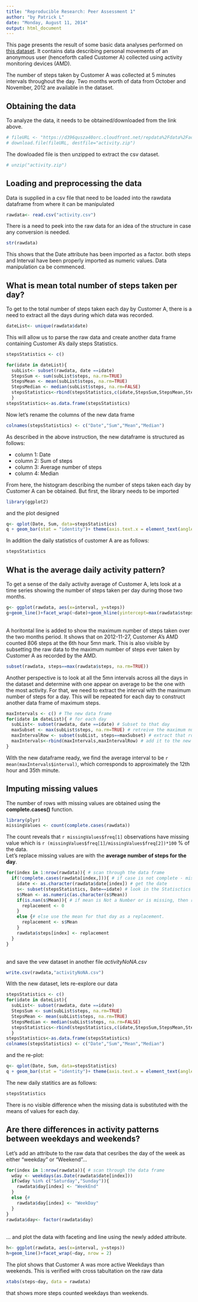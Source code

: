 ```yaml
---
title: "Reproducible Research: Peer Assessment 1"
author: "by Patrick L"
date: "Monday, August 11, 2014"
output: html_document
---
```


This page presents the result of some basic data analyses performed  on <a href="https://d396qusza40orc.cloudfront.net/repdata%2Fdata%2Factivity.zip"> this dataset</a>. It contains data describing personal movements of an anonymous user (henceforth called Customer A) collected using activity monitoring devices (AMD).

The number of steps taken by Customer A was collected at 5 minutes intervals throughout the day. Two months worth of data from October and November, 2012 are available in the dataset.

## Obtaining the data
To analyze the data, it needs to be obtained/downloaded from the link above. 
```r
# fileURL <- "https://d396qusza40orc.cloudfront.net/repdata%2Fdata%2Factivity.zip"
# download.file(fileURL, destfile="activity.zip")
```
The dowloaded file is then unzipped to extract the csv dataset.
```r
# unzip("activity.zip")
```


## Loading and preprocessing the data
Data is supplied in a csv file that need to be loaded into the rawdata dataframe from where it can be manipulated
```r
rawdata<- read.csv("activity.csv")

```
There is a need to peek into the raw data for an idea of the structure in case any conversion is needed.
```r
str(rawdata)
```
This shows that the Date attribute has been imported as a factor. both steps and Interval have been properly imported as numeric values. Data manipulation ca be commenced.


## What is mean total number of steps taken per day?
To get to the total number of steps taken each day by Customer A, there is a need to extract all the days during which data was recorded.
```r
dateList<- unique(rawdata$date)
```
This will allow us to parse the raw data and create another data frame containing Customer A's daily steps Statistics.
```r
stepsStatistics <- c()

for(idate in dateList){
  subList<- subset(rawdata, date ==idate)
  StepsSum <- sum(subList$steps, na.rm=TRUE)
  StepsMean <- mean(subList$steps, na.rm=TRUE)
  StepsMedian <- median(subList$steps, na.rm=FALSE)
  stepsStatistics<-rbind(stepsStatistics,c(idate,StepsSum,StepsMean,StepsMedian ))
  }
stepsStatistics<-as.data.frame(stepsStatistics)

```
Now let's rename the columns of the new data frame
```r
colnames(stepsStatistics) <- c("Date","Sum","Mean","Median")
```
As described in the above instruction, the new dataframe is structured as follows:</br>

- column 1: Date
- column 2: Sum of steps
- column 3: Average number of steps
- column 4: Median

From here, the histogram describing the number of steps taken each day by Customer A can be obtained. But first, the library needs to be imported
```r
library(ggplot2)
```
and the plot designed </br>
```r

q<- qplot(Date, Sum, data=stepsStatistics)
q + geom_bar(stat = "identity")+ theme(axis.text.x = element_text(angle = 90, hjust = 1))
```
In addition the daily statistics of customer A are as follows:

```r
stepsStatistics
```


## What is the average daily activity pattern?
To get a sense of the daily activity average of Customer A, lets look at a time series showing the number of steps taken per day during those two months.<br/>
```r
g<- ggplot(rawdata, aes(x=interval, y=steps))
g+geom_line()+facet_wrap(~date)+geom_hline(yintercept=max(rawdata$steps, na.rm=TRUE))
```
<br/>A horitontal line is added to show the maximum number of steps taken over the two months period. It shows that on 2012-11-27, Customer A's AMD counted 806 steps at the 6th hour 5mn mark.
This is also visible by subsetting the raw data to the maximum number of steps ever taken by Customer A as recorded by the AMD.
```r
subset(rawdata, steps==max(rawdata$steps, na.rm=TRUE))
```

Another perspective is to look at all the 5mn intervals across all the days in the dataset and determine with one appear on average to be the one with the most activity. For that, we need to extract the interval with the maximum number of steps for a day. This will be repeated for each day to construct another data frame of maximum steps.
```r
maxIntervals <- c() # The new data frame
for(idate in dateList){ # for each day
  subList<- subset(rawdata, date ==idate) # Subset to that day
  maxSubset <- max(subList$steps, na.rm=TRUE) # retreive the maximum number of steps
  maxIntervalRow <- subset(subList, steps==maxSubset) # extract that row
  maxIntervals<-rbind(maxIntervals,maxIntervalRow) # add it to the new data frame.
}

```
With the new dataframe ready, we find the average interval to be `r mean(maxIntervals$interval)`, which corresponds to approximately the 12th hour and 35th minute.<br/>

## Imputing missing values
The number of rows with missing values are obtained using the <b>complete.cases()</b> function.
```r
library(plyr)
missingValues <- count(complete.cases(rawdata))
```
The count reveals that `r missingValues$freq[1]` observations have missing value which is `r (missingValues$freq[1]/missingValues$freq[2])*100` % of the data.
<br/>
Let's replace missing values are with the <b>average number of steps for the day</b>.

```r
for(index in 1:nrow(rawdata)){ # scan through the data frame
  if(!complete.cases(rawdata[index,])){ # if case is not complete - mising values detected
    idate <- as.character(rawdata$date[index]) # get the date
    s<- subset(stepsStatistics, Date==idate) # look in the Statisctics table and return the stats for given date
    s$Mean <- as.numeric(as.character(s$Mean))
    if(is.nan(s$Mean)){ # if mean is Not a Number or is missing, then replace with zero
      replacement <- 0
    }
    else {# else use the mean for that day as a replacement.
      replacement <- s$Mean
    }
    rawdata$steps[index] <- replacement
  }
}
```
<br/>and save the vew dataset in another file <i>activityNoNA.csv</i>
```r
write.csv(rawdata,"activityNoNA.csv")
```

With the new dataset, lets re-explore our data 

```r
stepsStatistics <- c()
for(idate in dateList){
  subList<- subset(rawdata, date ==idate)
  StepsSum <- sum(subList$steps, na.rm=TRUE)
  StepsMean <- mean(subList$steps, na.rm=TRUE)
  StepsMedian <- median(subList$steps, na.rm=FALSE)
  stepsStatistics<-rbind(stepsStatistics,c(idate,StepsSum,StepsMean,StepsMedian ))
  }
stepsStatistics<-as.data.frame(stepsStatistics)
colnames(stepsStatistics) <- c("Date","Sum","Mean","Median")

```

and the re-plot: </br>

```r

q<- qplot(Date, Sum, data=stepsStatistics)
q + geom_bar(stat = "identity")+ theme(axis.text.x = element_text(angle = 90, hjust = 1))
```

The new daily statitics are as follows:
```r
stepsStatistics
```
There is no visible difference when the missing data is substituted with the means of values for each day.

## Are there differences in activity patterns between weekdays and weekends?

Let's add an attribute to the raw data that cesribes the day of the week as either "weekday" or "Weekend"...
```r
for(index in 1:nrow(rawdata)){ # scan through the data frame
  wday <- weekdays(as.Date(rawdata$date[index]))
  if(wday %in% c("Saturday","Sunday")){ 
    rawdata$day[index] <- "WeekEnd"
  }
  else {# 
    rawdata$day[index] <- "WeekDay"
  }
}
rawdata$day<- factor(rawdata$day)
```
<br/> ... and plot the data with faceting and line using the newly added attribute.
```r
h<- ggplot(rawdata, aes(x=interval, y=steps))
h+geom_line()+facet_wrap(~day, nrow = 2)
```
The plot shows that Customer A was more active Weekdays than weekends.
This is verified with cross tabultation on the raw data
```r
xtabs(steps~day, data = rawdata)
```
that shows more steps counted weekdays than weekends.
